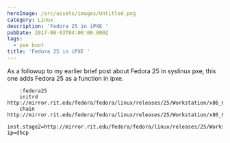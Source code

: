 ```yaml
---
heroImage: /src/assets/images/Untitled.png
category: Linux
description: 'Fedora 25 in iPXE '
pubDate: 2017-08-03T04:00:00.000Z
tags:
  - pxe boot
title: 'Fedora 25 in iPXE '
---
```


As a followup to my earlier brief post about Fedora 25 in syslinux pxe, this one adds Fedora 25 as a function in ipxe.

```
    :fedora25
    initrd http://mirror.rit.edu/fedora/fedora/linux/releases/25/Workstation/x86_64/os/images/pxeboot/initrd.img
    chain http://mirror.rit.edu/fedora/fedora/linux/releases/25/Workstation/x86_64/os/images/pxeboot/vmlinuz
    inst.stage2=http://mirror.rit.edu/fedora/fedora/linux/releases/25/Workstation/x86_64/os ip=dhcp
```
